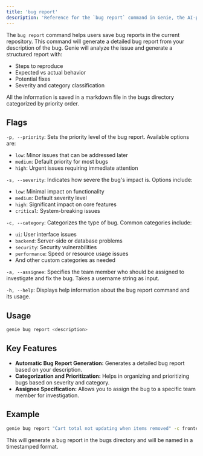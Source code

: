 ```yaml
---
title: 'bug report'
description: 'Reference for the `bug report` command in Genie, the AI-powered CLI companion.'
---
```


The `bug report` command helps users save bug reports in the current repository. This command will generate a detailed bug report from your description of the bug. Genie will analyze the issue and generate a structured report with:
- Steps to reproduce
- Expected vs actual behavior
- Potential fixes
- Severity and category classification

All the information is saved in a markdown file in the bugs directory categorized by priority order.

## Flags

`-p, --priority`: Sets the priority level of the bug report. Available options are:
- `low`: Minor issues that can be addressed later
- `medium`: Default priority for most bugs
- `high`: Urgent issues requiring immediate attention

`-s, --severity`: Indicates how severe the bug's impact is. Options include:
- `low`: Minimal impact on functionality
- `medium`: Default severity level
- `high`: Significant impact on core features
- `critical`: System-breaking issues

`-c, --category`: Categorizes the type of bug. Common categories include:
- `ui`: User interface issues
- `backend`: Server-side or database problems
- `security`: Security vulnerabilities
- `performance`: Speed or resource usage issues
- And other custom categories as needed

`-a, --assignee`: Specifies the team member who should be assigned to investigate and fix the bug. Takes a username string as input.

`-h, --help`: Displays help information about the bug report command and its usage.


## Usage

```bash
genie bug report <description>
```

## Key Features

- **Automatic Bug Report Generation:** Generates a detailed bug report based on your description.
- **Categorization and Prioritization:** Helps in organizing and prioritizing bugs based on severity and category.
- **Assignee Specification:** Allows you to assign the bug to a specific team member for investigation.

## Example

```bash
genie bug report "Cart total not updating when items removed" -c frontend -a "john.doe" -p medium
```

This will generate a bug report in the bugs directory and will be named in a timestamped format.
